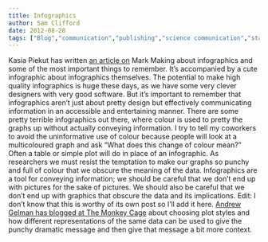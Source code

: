```yaml
---
title: Infographics
author: Sam Clifford
date: 2012-08-28
tags: ["Blog","communication","publishing","science communication","statistics","visualisation"]
---
```


Kasia Piekut has written [an article on](http://mark-making.com/blog/27-communication/240-how-to-get-your-mind-around-infographic-design-and-data-visualisation) Mark Making about infographics and some of the most important things to remember. It's accompanied by a cute infographic about infographics themselves. The potential to make high quality infographics is huge these days, as we have some very clever designers with very good software. But it's important to remember that infographics aren't just about pretty design but effectively communicating information in an accessible and entertaining manner. There are some pretty terrible infographics out there, where colour is used to pretty the graphs up without actually conveying information. I try to tell my coworkers to avoid the uninformative use of colour because people will look at a multicoloured graph and ask "What does this change of colour mean?" Often a table or simple plot will do in place of an infographic. As researchers we must resist the temptation to make our graphs so punchy and full of colour that we obscure the meaning of the data. Infographics are a tool for conveying information; we should be careful that we don't end up with pictures for the sake of pictures. We should also be careful that we don't end up with graphics that obscure the data and its implications. Edit: I don't know that this is worthy of its own post so I'll add it here. [Andrew Gelman has blogged at The Monkey Cage](http://themonkeycage.org/blog/2012/08/28/choices-in-graphing-parallel-time-series) about choosing plot styles and how different representations of the same data can be used to give the punchy dramatic message and then give that message a bit more context.